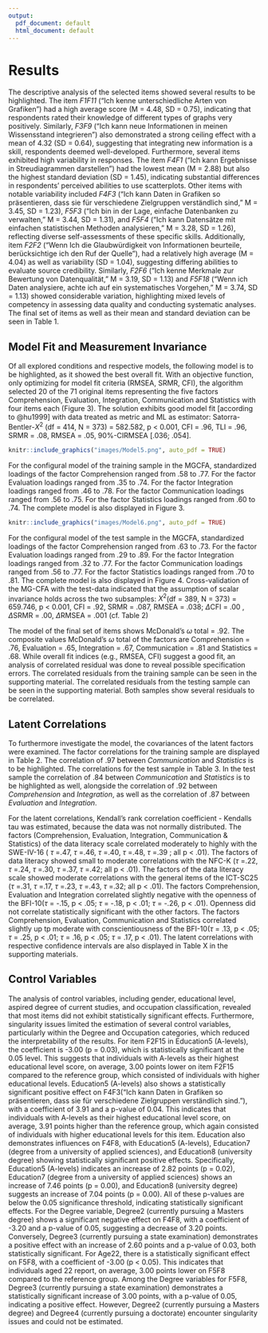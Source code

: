 ```yaml
---
output:
  pdf_document: default
  html_document: default
---
```

# Results
The descriptive analysis of the selected items showed several results to be highlighted. The item *F1F11* ("Ich kenne unterschiedliche Arten von Grafiken") had a high average score (M = 4.48, SD = 0.75), indicating that respondents rated their knowledge of different types of graphs very positively. Similarly, *F3F9* ("Ich kann neue Informationen in meinen Wissensstand integrieren") also demonstrated a strong ceiling effect with a mean of 4.32 (SD = 0.64), suggesting that integrating new information is a skill, respondents deemed well-developed.
Furthermore, several items exhibited high variability in responses. The item *F4F1* ("Ich kann Ergebnisse in Streudiagrammen darstellen") had the lowest mean (M = 2.88) but also the highest standard deviation (SD = 1.45), indicating substantial differences in respondents’ perceived abilities to use scatterplots. Other items with notable variability included *F4F3* ("Ich kann Daten in Grafiken so präsentieren, dass sie für verschiedene Zielgruppen verständlich sind," M = 3.45, SD = 1.23), *F5F3* ("Ich bin in der Lage, einfache Datenbanken zu verwalten," M = 3.44, SD = 1.31), and *F5F4* ("Ich kann Datensätze mit einfachen statistischen Methoden analysieren," M = 3.28, SD = 1.26), reflecting diverse self-assessments of these specific skills.
Additionally, item *F2F2* ("Wenn Ich die Glaubwürdigkeit von Informationen beurteile, berücksichtige ich den Ruf der Quelle"), had a relatively high average (M = 4.04) as well as variability (SD = 1.04), suggesting differing abilities to evaluate source credibility. Similarly, *F2F6* ("Ich kenne Merkmale zur Bewertung von Datenqualität," M = 3.19, SD = 1.13) and *F5F18* ("Wenn ich Daten analysiere, achte ich auf ein systematisches Vorgehen," M = 3.74, SD = 1.13) showed considerable variation, highlighting mixed levels of competency in assessing data quality and conducting systematic analyses. The final set of items as well as their mean and standard deviation can be seen in Table 1.

\begin{table}[htpb]
\caption{The selected item pool}
\resizebox{\textwidth}{!}{  % Resize the table content to fit the text width
\footnotesize
\begin{tabular}{lp{10cm}cc}
Tag & Item & Mean & SD\\
\hline
F1F6 & Bei der Auswertung von Grafiken bin ich in der Lage, Widersprüche zu erkennen. & 3.74 & .83\\
F1F8 & Ich erkenne, ob die Interpretationen Anderer zu den vorliegenden Daten passen. & 3.66 & .97\\
F1F11 & Ich kenne unterschiedliche Arten von Grafiken. & 4.48 & .75 \\
F1F14 & Ich kann die zentrale These eines wissenschaftlichen Textes erkennen. & 3.92 & .88\\
F2F2 & Wenn Ich die Glaubwürdigkeit von Informationen beurteile, berücksichtige ich den Ruf der Quelle. & 4.04 & 1.04\\
F2F6 & Ich kenne Merkmale zur Bewertung von Datenqualität. & 3.19 & 1.13\\
F2F15 & Ich überprüfe die Qualifikation von Autor*innen, bevor ich mich auf die Informationen verlasse. & 3.18 & .94\\
F2F20 & Ich erkenne, wenn Daten schlechte Qualität haben. & 3.25 & .97\\
F3F2 & Ich beschäftige mich mit Informationen, die meine Ansichten in Frage stellen. & 3.57 & .80\\
F3F4 & Ich kann schnell und ohne Schwierigkeiten Informationen in Datenbanken finden. & 3.38 & .92\\
F3F6 & Ich bevorzuge datengestützte Informationen, wenn ich mir eine Meinung bilde. & 3.75 & 1.09\\
F3F9 & Ich kann neue Informationen in meinen Wissensstand integrieren. & 4.32 & .64\\
F4F1 & Ich kann Ergebnisse in Streudiagrammen darstellen. & 2.88 & 1.45\\
F4F3 & Ich kann Daten in Grafiken so präsentieren, dass sie für verschiedene Zielgruppen verständlich sind. & 3.45 & 1.23\\
F4F6 & Ich kann aus verschiedenen Darstellungsformen, die am besten geeignete auswählen. & 3.54 & 1.01\\
F4F8 & Ich kann mit Programmen Grafiken erstellen, um Ergebnisse zu präsentieren. & 3.73 & 1.17\\
F5F3 & Ich bin in der Lage, einfache Datenbanken zu verwalten. & 3.44 & 1.31\\
F5F4 & Ich kann Datensätze mit einfachen statistischen Methoden analysieren. & 3.28 & 1.26\\
F5F8 & Wenn ich mit umfangreichen Datensätzen konfrontiert werde, kann ich daraus Erkenntnisse gewinnen. & 3.47 & 1.08\\
F5F18 & Wenn ich Daten analysiere, achte ich auf ein systematisches Vorgehen. & 3.74 & 1.13\\

\hline
\end{tabular}
}
\vspace{10pt}
\small\textit{Note}. The items sorted by latent factor, selected by the algorithm. The tag refers to the name, the item had in the programming.
\end{table}

## Model Fit and Measurement Invariance
Of all explored conditions and respective models, the following model is to be highlighted, as it showed the best overall fit.
With an objective function, only optimizing for model fit criteria (RMSEA, SRMR, CFI), the algorithm selected 20 of the 71 original items representing the five factors Comprehension, Evaluation, Integration, Communication and Statistics with four items each (Figure 3). The solution exhibits good model fit [according to @hu1999] with data treated as metric and ML as estimator: Satorra-Bentler-$X^{2}$ (df = 414, N = 373) = 582.582, p < 0.001, CFI = .96, TLI = .96, SRMR = .08, RMSEA = .05, 90%-CIRMSEA [.036; .054]. 
```r
knitr::include_graphics("images/Model5.png", auto_pdf = TRUE)
```
For the configural model of the training sample in the MGCFA, standardized loadings of the factor Comprehension ranged from .58 to .77. For the factor Evaluation loadings ranged from .35 to .74. For the factor Integration loadings ranged from .46 to .78. For the factor Communication loadings ranged from .56 to .75. For the factor Statistics loadings ranged from .60 to .74. The complete model is also displayed in Figure 3.

```r
knitr::include_graphics("images/Model6.png", auto_pdf = TRUE)
```
For the configural model of the test sample in the MGCFA, standardized loadings of the factor Comprehension ranged from .63 to .73. For the factor Evaluation loadings ranged from .29 to .89. For the factor Integration loadings ranged from .32 to .77. For the factor Communication loadings ranged from .56 to .77. For the factor Statistics loadings ranged from .70 to .81. The complete model is also displayed in Figure 4.
Cross-validation of the MG-CFA with the test-data indicated that the assumption of scalar invariance holds across the two subsamples: $X^{2}$(df = 389, N = 373) = 659.746, p < 0.001, CFI = .92, SRMR = .087, RMSEA = .038; $\Delta\text{CFI}$ = .00 , $\Delta\text{SRMR}$ = .00, $\Delta\text{RMSEA}$ = .001 (cf. Table 2)

\begin{table}[htpb]
\caption{Fit Indices for Model and Results of MG-CFA testing}

\resizebox{\textwidth}{!}{  
\begin{tabular}{cccccccc}
\hline
Model &  Invariance level & CFI & RMSEA & SRMR & $\Delta$ CFI & $\Delta$ RMSEA & $\Delta$ SRMR \\
\hline
 Model 1 & Configural  &  .92 & .041 & .086 & - & - & -\\
  & Metric   &  .92 & .039 & .087 & .002 & .002 & .001\\
  & Scalar   & .92 & .038 & .087 & - & .001 & - \\
  & Residual & .91 & .041 & .092 & \textbf{.015} & .003 & .005\\
 
\hline
\end{tabular}
}

\vspace{10pt}
\small\textit{Note}. The table shows the essential fit indices of the model created with 'stuart', alongside their change in terms of Invariance testing, per invariance level. All Indices shown were estimated with ML as estimator.
\end{table}

The model of the final set of items shows McDonald’s $\omega$ total = .92. The composite values McDonald’s $\omega$ total of the factors are Comprehension = .76, Evaluation = .65, Integration = .67, Communication = .81 and  Statistics = .68. 
While overall fit indices (e.g., RMSEA, CFI) suggest a good fit, an analysis of correlated residual was done to reveal possible specification errors.
The correlated residuals from the training sample can be seen in the supporting material. The correlated residuals from the testing sample can be seen in the supporting material. Both samples show several residuals to be correlated.

\begin{table}[htpb]
\caption{Latent Factor correlations training sample}

\resizebox{\textwidth}{!}{  
\begin{tabular}{lccccc}
\hline
  & Comprehention & Evaluation & Integration & Communication & Statistics \\
\hline
Comprehension & 1.000 & & & & \\
Evaluation    & 0.672 & 1.000 & & & \\
Integration   & 0.596 & 0.715 & 1.000 & & \\
Communication & 0.735 & 0.720 & 0.604 & 1.000 & \\
Statistics    & 0.782 & 0.649 & 0.700 & \textbf{0.971} & 1.000 \\
\hline
\end{tabular}
}

\vspace{10pt}  % Adjust space between table and note
\small\textit{Note}. The table shows the correlations between the latent factors for the training sample.
\end{table}


## Latent Correlations 
To furthermore investigate the model, the covariances of the latent factors were examined. The factor correlations for the training sample are displayed in Table 2. The correlation of .97 between *Communication* and *Statistics* is to be highlighted. The correlations for the test sample in Table 3. In the test sample the correlation of .84 between *Communication* and *Statistics* is to be highlighted as well, alongside the correlation of .92 between *Comprehension* and *Integration*, as well as the correlation of .87 between *Evaluation* and *Integration*. 

\begin{table}[htpb]
\caption{Latent Factor correlations test sample}

\resizebox{\textwidth}{!}{  
\begin{tabular}{lccccc}
\hline
 & Comprehention & Evaluation & Integration & Communication & Statistics \\
\hline
Comprehension & 1.000 & & & & \\
Evaluation    & 0.627 & 1.000 & & & \\
Integration   & \textbf{0.918} & \textbf{0.870} & 1.000 & & \\
Communication & 0.760 & 0.432 & 0.799 & 1.000 & \\
Statistics    & 0.707 & 0.361 & 0.694 & \textbf{0.837} & 1.000 \\
\hline
\end{tabular}
}

\vspace{10pt}  % Adjust space between table and note
\small\textit{Note}. The table shows the correlations between the latent factors for the test sample.
\end{table}


For the latent correlations, Kendall's rank correlation coefficient - Kendalls tau was estimated, because the data was not normally distributed. The factors (Comprehension, Evaluation, Integration, Communication & Statistics) of the data literacy scale correlated moderately to highly with the SWE-IV-16 ( $\tau$ =.47, $\tau$ =.46, $\tau$ =.40, $\tau$ =.48, $\tau$ =.39 ; all p < .01). The factors of data literacy showed small to moderate correlations with the NFC-K ($\tau$ =.22, $\tau$ =.24, $\tau$ =.30, $\tau$ =.37, $\tau$ =.42; all p < .01). The factors of the data literacy scale showed moderate correlations with the general items of the ICT-SC25 ($\tau$ =.31, $\tau$ =.17, $\tau$ =.23, $\tau$ =.43, $\tau$ =.32; all p < .01). The factors Comprehension, Evaluation and Integration correlated slightly negative with the openness of the BFI-10($\tau$ = -.15, p < .05; $\tau$ = -.18, p < .01; $\tau$ = -.26, p < .01). Openness did not correlate statistically significant with the other factors. The factors Comprehension, Evaluation, Communication and Statistics correlated slightly up tp moderate with conscientiousness of the BFI-10($\tau$ = .13, p < .05; $\tau$ = .25, p < .01; $\tau$ = .16, p < .05; $\tau$ = .17, p < .01). The latent correlations with respective confidence intervals are also displayed in Table X in the supporting materials.

\begin{table}[htbp]
\centering
\rotatebox{90}{%
\begin{minipage}{\textheight} % Ensures caption is properly associated with the rotated content
\caption{Means with standard deviations, and correlations with confidence intervals}
\centering
\begin{tabular}{lccccccccccc}
\hline
\textbf{Var} & \textbf{M} & \textbf{1} & \textbf{2} & \textbf{3} & \textbf{4} & \textbf{5} & \textbf{6} & \textbf{7} & \textbf{8} & \textbf{9} \\
\hline
1. Con. & 3.68 & & & & & & & & & \\
   & [0.76] & & & & & & & & & \\
2. Open & 2.18 & -0.09 & & & & & & & & \\
   & [0.87] & [-0.21, 0.04] & & & & & & & & \\
3. Nfc & 4.89 & 0.16* & -0.06 & & & & & & & \\
   & [1.07] & [0.04, 0.28] & [-0.19, 0.06] & & & & & & & \\
4. Ict & 4.03 & 0.03 & -0.04 & 0.18** & & & & & & \\
   & [0.72] & [-0.10, 0.16] & [-0.16, 0.09] & [0.06, 0.30] & & & & & & \\
5. Swe & 3.66 & 0.38** & -0.24** & 0.30** & 0.34** & & & & & \\
   & [0.53] & [0.26, 0.48] & [-0.36, -0.12] & [0.19, 0.41] & [0.23, 0.45] & & & & & \\
6. Comp. & -0.03 & 0.13* & -0.15* & 0.22** & 0.31** & 0.47** & & & & \\
   & [0.85] & [0.01, 0.26] & [-0.28, -0.03] & [0.10, 0.34] & [0.19, 0.43] & [0.37, 0.56] & & & & \\
7. Eval. & -0.00 & 0.25** & -0.18** & 0.24** & 0.17** & 0.46** & 0.32** & & & \\
   & [0.54] & [0.12, 0.36] & [-0.30, -0.05] & [0.12, 0.36] & [0.04, 0.29] & [0.35, 0.55] & [0.20, 0.43] & & & \\
8. Int. & -0.01 & 0.05 & -0.26** & 0.30** & 0.23** & 0.40** & 0.28** & 0.26** & \\
   & [0.54] & [-0.07, 0.18] & [-0.37, -0.14] & [0.18, 0.41] & [0.11, 0.35] & [0.28, 0.50] & [0.16, 0.40] & [0.13, 0.37] & \\
9. Comm. & 0.01 & 0.16* & -0.10 & 0.37** & 0.43** & 0.48** & 0.52** & 0.27** & 0.34** \\
   & [0.92] & [0.04, 0.28] & [-0.23, 0.02] & [0.26, 0.48] & [0.33, 0.53] & [0.37, 0.57] & [0.42, 0.61] & [0.15, 0.38] & [0.22, 0.45] \\
10. Stat. & 0.03 & 0.17** & -0.04 & 0.42** & 0.32** & 0.39** & 0.40** & 0.18** & 0.61** \\
   & [1.00] & [0.04, 0.29] & [-0.17, 0.09] & [0.30, 0.52] & [0.20, 0.43] & [0.27, 0.49] & [0.29, 0.51] & [0.05, 0.30] & [0.53, 0.69] \\
\hline
\end{tabular}
\par % Ensures separation of the table and note
\small\textit{Note}. The table displays values of Kendalls tau. M and SD are used to represent mean and standard deviation, respectively. Values in square brackets beneath the M show the respective standard deviation. The other values in square brackets indicate the 95\% confidence interval for each correlation. The confidence interval is a plausible range of population correlations that could have caused the sample correlation (Cumming, 2014). * indicates $p < .05$. ** indicates $p < .01$.
\end{minipage}%
}
\end{table}


## Control Variables
The analysis of control variables, including gender, educational level, aspired degree of current studies, and occupation classification, revealed that most items did not exhibit statistically significant effects. Furthermore, singularity issues limited the estimation of several control variables, particularly within the Degree and Occupation categories, which reduced the interpretability of the results.
For item F2F15 in Education5 (A-levels), the coefficient is -3.00 (p = 0.03), which is statistically significant at the 0.05 level. This suggests that individuals with A-levels as their highest educational level score, on average, 3.00 points lower on item F2F15 compared to the reference group, which consisted of individuals with higher educational levels.
Education5 (A-levels) also shows a statistically significant positive effect on F4F3("Ich kann Daten in Grafiken so präsentieren, dass sie für verschiedene Zielgruppen verständlich sind."), with a coefficient of 3.91 and a p-value of 0.04. This indicates that individuals with A-levels as their highest educational level score, on average, 3.91 points higher than the reference group, which again consisted of individuals with higher educational levels for this item.
Education also demonstrates influences on F4F8, with Education5 (A-levels), Education7 (degree from a university of applied sciences), and Education8 (university degree) showing statistically significant positive effects. Specifically, Education5 (A-levels) indicates an increase of 2.82 points (p = 0.02), Education7 (degree from a university of applied sciences) shows an increase of 7.46 points (p = 0.00), and Education8 (university degree) suggests an increase of 7.04 points (p = 0.00). All of these p-values are below the 0.05 significance threshold, indicating statistically significant effects.
For the Degree variable, Degree2 (currently pursuing a Masters degree) shows a significant negative effect on F4F8, with a coefficient of -3.20 and a p-value of 0.05, suggesting a decrease of 3.20 points. Conversely, Degree3 (currently pursuing a state examination) demonstrates a positive effect with an increase of 2.60 points and a p-value of 0.03, both statistically significant.
For Age22, there is a statistically significant effect on F5F8, with a coefficient of -3.00 (p < 0.05). This indicates that individuals aged 22 report, on average, 3.00 points lower on F5F8 compared to the reference group.
Among the Degree variables for F5F8, Degree3 (currently pursuing a state examination) demonstrates a statistically significant increase of 3.00 points, with a p-value of 0.05, indicating a positive effect. However, Degree2 (currently pursuing a Masters degree) and Degree4 (currently pursuing a doctorate) encounter singularity issues and could not be estimated.

